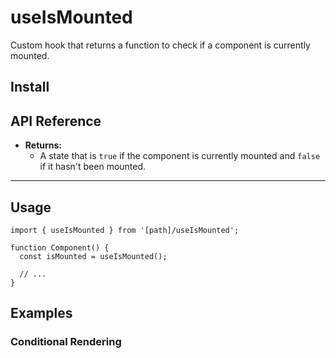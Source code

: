 
# useIsMounted

Custom hook that returns a function to check if a component is currently mounted.

## Install

<FileSource path="@/foundations/hooks/useIsMounted" />

## API Reference

- **Returns:**
  - A state that is `true` if the component is currently mounted and `false` if it hasn't been mounted.

---

## Usage

```tsx copy
import { useIsMounted } from '[path]/useIsMounted';

function Component() {
  const isMounted = useIsMounted();

  // ...
}
```

## Examples

### Conditional Rendering

<ComponentPreview path="@/foundations/hooks/useIsMounted/examples/UseIsMountedConditionalRendering" />
